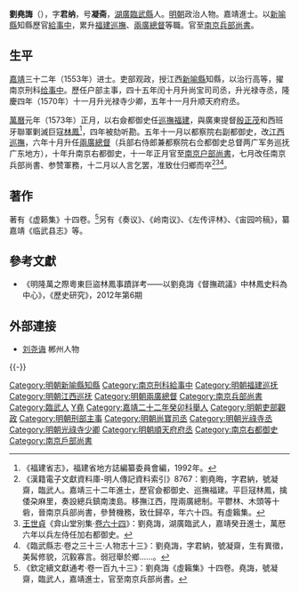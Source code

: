 {{明清人物信息框
| 姓名 = 劉堯誨
| 原名 =
| 圖片名稱 = 
| 圖片大小 = 220px
| 圖片說明 = 
| 最高職務 = 南京兵部尚書參贊軍務
| 國家 = 大明
| 爵位 =
| 籍貫 = [[湖廣承宣布政使司|湖廣承宣布政使司]][[衡州府|衡州府]][[桂陽州|桂陽州]][[臨武縣|臨武縣]]
| 族裔 = 漢族
| 旗籍 = 
| 字號 = 字君納，號凝齋
| 室名 = 
| 諡號 = 
| 出生日期 = [[嘉靖|嘉靖]]元年（1522年）八月廿八日
| 出生地點 = 
| 逝世日期 = [[萬曆|萬曆]]十三年（1585年）
| 逝世地點 = 
| 墓葬 =
| 配偶 =娶羅氏
| 親屬 = （子）劉舜揆
| 出身 = 
*嘉靖二十二年癸卯科舉人
*嘉靖三十二年癸丑科同進士出身
| 經歷 = 
| 著作 = 《虛籟集》
}}
'''劉堯誨'''（{{bd|1522年||1585年||Liu劉}}），字'''君纳'''，号'''凝斋'''，[[湖廣|湖廣]][[臨武縣|臨武縣]]人。[[明朝|明朝]]政治人物。嘉靖進士。以[[新喻縣|新喻縣]]知縣歷官[[給事中|給事中]]，累升[[福建巡撫|福建巡撫]]、[[兩廣總督|兩廣總督]]等職。官至[[南京|南京]][[兵部尚書|兵部尚書]]。

==生平==
[[嘉靖|嘉靖]]三十二年（1553年）进士。吏部观政，授江西[[新喻縣|新喻縣]]知縣，以治行高等，擢南京刑科[[给事中|给事中]]。歷任户部主事，四十五年闰十月升尚宝司司丞，升光禄寺丞，隆慶四年（1570年）十一月升光禄寺少卿，五年十一月升顺天府府丞。

[[萬曆|萬曆]]元年（1573年）正月，以右僉都御史任[[福建巡撫|巡撫福建]]，與廣東提督[[殷正茂|殷正茂]]和西班牙聯軍剿滅巨寇[[林鳳_(潮州饒平)|林鳳]]<ref>《福建省志》，福建省地方誌編纂委員會編，1992年。</ref>，四年被劾听勘。五年十一月以都察院右副都御史，改[[江西巡撫|江西巡撫]]，六年十月升任[[兩廣總督|兩廣總督]]（兵部右侍郎兼都察院右佥都御史总督两广军务巡抚广东地方），十年升南京右都御史，十一年正月官至[[南京户部尚書|南京户部尚書]]，七月改任南京兵部尚書、参赞軍務，十二月以人言乞罢，准致仕归鄉而卒<ref>《漢籍電子文獻資料庫-明人傳記資料索引》8767：劉堯晦，字君納，號凝齋，臨武人。嘉靖三十二年進士，歷官僉都御史、巡撫福建。平巨冦林鳳，擒倭朶麻里，奏設總兵鎮南澳島。移撫江西，陞兩廣總制。平鬱林、木頭等十砦，晉南京兵部尚書，參賛機務，致仕歸卒，年六十四。有虛籟集。</ref><ref>[[王世貞|王世貞]]《弇山堂別集·[[s:弇山堂别集_(四庫全書本)/卷064|卷六十四]]》：劉堯誨，湖廣臨武人，嘉靖癸丑進士，萬厯六年以兵左侍任加右都御史。</ref><ref>《臨武縣志·卷之三十三·人物志十三》：劉堯誨，字君納，號凝齋，生有異徵，美髯修貌，沉毅寡言。弱冠舉於鄉……。</ref>。

==著作==
著有《虚籁集》十四卷。<ref>《欽定續文獻通考·卷一百九十三》：劉堯誨《虛籟集》十四卷。堯誨，號凝齋，臨武人，嘉靖進士，官至南京兵部尚書。</ref>另有《奏议》、《岭南议》、《左传评林》、《宙园吟稿》，纂嘉靖《临武县志》等。

==參考文獻==
{{reflist}}
*《明隆萬之際粵東巨盜林鳳事蹟詳考——以劉堯誨《督撫疏議》中林鳳史料為中心》，《歷史研究》，2012年第6期

==外部連接==
*[http://www.czs.gov.cn/html/zjcz/czrw/content_243989.html 刘尧诲]{{Dead link}} 郴州人物

{{-}}
{{start box}}
{{s-off}}
{{succession box|[[殷從儉|殷從儉]]|[[龐尚鵬|龐尚鵬]]|[[福建巡撫|福建巡撫]]|<small>萬曆元年（1573年）上任</small>}}
{{succession box|[[凌雲翼|凌雲翼]]|[[陳瑞_(長樂)|陳　瑞]]|[[兩廣總督|兩廣總督]]|<small>萬曆七年（1579年）上任</small>}}
{{end box}}

{{嘉靖三十二年癸丑科殿試金榜}}

{{Authority control}}
{{DEFAULTSORT:Liu劉}}
[[Category:明朝新喻縣知縣|Category:明朝新喻縣知縣]]
[[Category:南京刑科給事中|Category:南京刑科給事中]]
[[Category:明朝福建巡抚|Category:明朝福建巡抚]]
[[Category:明朝江西巡抚|Category:明朝江西巡抚]]
[[Category:明朝兩廣總督|Category:明朝兩廣總督]]
[[Category:南京兵部尚書|Category:南京兵部尚書]]
[[Category:臨武人|Category:臨武人]]
[[Category:劉姓|Y堯]]
[[Category:嘉靖二十二年癸卯科舉人|Category:嘉靖二十二年癸卯科舉人]]
[[Category:明朝吏部觀政|Category:明朝吏部觀政]]
[[Category:明朝刑部主事|Category:明朝刑部主事]]
[[Category:明朝尚寶司丞|Category:明朝尚寶司丞]]
[[Category:明朝光祿寺丞|Category:明朝光祿寺丞]]
[[Category:明朝光祿寺少卿|Category:明朝光祿寺少卿]]
[[Category:明朝順天府府丞|Category:明朝順天府府丞]]
[[Category:南京右都御史|Category:南京右都御史]]
[[Category:南京戶部尚書|Category:南京戶部尚書]]